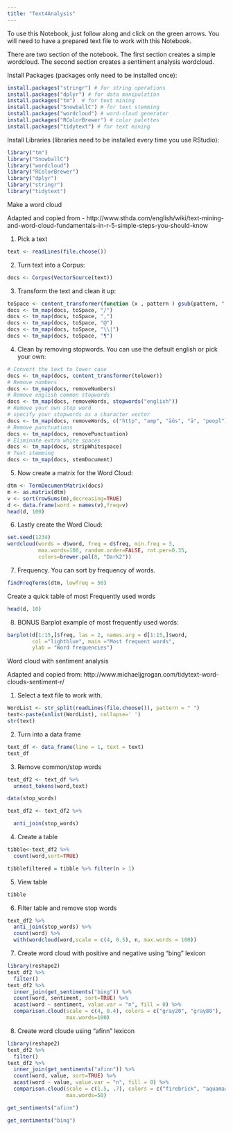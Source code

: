 ```yaml
---
title: "Text4Analysis"
---
```


To use this Notebook, just follow along and click on the green arrows. You will need to have a prepared text file to work with this Notebook. 

There are two section of the notebook.
The first section creates a simple wordcloud. The second section creates a sentiment analysis wordcloud.

Install Packages (packages only need to be installed once):

```r
install.packages("stringr") # for string operations
install.packages("dplyr") # for data manipulation
install.packages("tm")  # for text mining
install.packages("SnowballC") # for text stemming
install.packages("wordcloud") # word-cloud generator 
install.packages("RColorBrewer") # color palettes
install.packages("tidytext") # for text mining
```

Install Libraries (libraries need to be installed every time you use RStudio):

```r
library("tm")
library("SnowballC")
library("wordcloud")
library("RColorBrewer")
library("dplyr")
library("stringr")
library("tidytext")
```

Make a word cloud

Adapted and copied from - http://www.sthda.com/english/wiki/text-mining-and-word-cloud-fundamentals-in-r-5-simple-steps-you-should-know


1. Pick a text

```r
text <- readLines(file.choose())
```
2. Turn text into a Corpus:

```r
docs <- Corpus(VectorSource(text))
```
3. Transform the text and clean it up:

```r
toSpace <- content_transformer(function (x , pattern ) gsub(pattern, " ", x))
docs <- tm_map(docs, toSpace, "/")
docs <- tm_map(docs, toSpace, ",")
docs <- tm_map(docs, toSpace, "@")
docs <- tm_map(docs, toSpace, "\\|")
docs <- tm_map(docs, toSpace, "¶")
```

4. Clean by removing stopwords. You can use the default english or pick your own:

```r
# Convert the text to lower case
docs <- tm_map(docs, content_transformer(tolower))
# Remove numbers
docs <- tm_map(docs, removeNumbers)
# Remove english common stopwords
docs <- tm_map(docs, removeWords, stopwords("english"))
# Remove your own stop word
# specify your stopwords as a character vector
docs <- tm_map(docs, removeWords, c("http", "amp", "äôs", "ä", "peopl")) 
# Remove punctuations
docs <- tm_map(docs, removePunctuation)
# Eliminate extra white spaces
docs <- tm_map(docs, stripWhitespace)
# Text stemming
docs <- tm_map(docs, stemDocument)


```

5. Now create a matrix for the Word Cloud:

```r
dtm <- TermDocumentMatrix(docs)
m <- as.matrix(dtm)
v <- sort(rowSums(m),decreasing=TRUE)
d <- data.frame(word = names(v),freq=v)
head(d, 100)
```

6. Lastly create the Word Cloud:

```r
set.seed(1234)
wordcloud(words = d$word, freq = d$freq, min.freq = 3,
          max.words=100, random.order=FALSE, rot.per=0.35, 
          colors=brewer.pal(8, "Dark2"))
```

7. Frequency. You can sort by frequency of words.

```r

findFreqTerms(dtm, lowfreq = 50)

```

Create a quick table of most Frequently used words

```r
head(d, 10)

```

8. BONUS Barplot example of most frequently used words:

```r
barplot(d[1:15,]$freq, las = 2, names.arg = d[1:15,]$word,
        col ="lightblue", main ="Most frequent words",
        ylab = "Word frequencies")
```


Word cloud with sentiment analysis

Adapted and copied from: http://www.michaeljgrogan.com/tidytext-word-clouds-sentiment-r/

1. Select a text file to work with.

```r
WordList <- str_split(readLines(file.choose()), pattern = " ")
text<-paste(unlist(WordList), collapse=' ')
str(text)
```

2. Turn into a data frame
```r
text_df <- data_frame(line = 1, text = text)
text_df
```

3. Remove common/stop words

```r
text_df2 <- text_df %>%
  unnest_tokens(word,text)

data(stop_words)

text_df2 <- text_df2 %>%

  anti_join(stop_words)

```

4. Create a table
```r
tibble<-text_df2 %>%
  count(word,sort=TRUE)

tibblefiltered = tibble %>% filter(n > 1)
```
5. View table
```r
tibble
```


6. Filter table and remove stop words
```r
text_df2 %>%
  anti_join(stop_words) %>%
  count(word) %>%
  with(wordcloud(word,scale = c(4, 0.5), n, max.words = 100))
```
7. Create word cloud with positive and negative using "bing" lexicon 

```r
library(reshape2)
text_df2 %>%
  filter()
text_df2 %>%
  inner_join(get_sentiments("bing")) %>%
  count(word, sentiment, sort=TRUE) %>%
  acast(word ~ sentiment, value.var = "n", fill = 0) %>%
  comparison.cloud(scale = c(4, 0.4), colors = c("gray20", "gray80"),
                   max.words=100)
```
8. Create word cloude using "afinn" lexicon

```r
library(reshape2)
text_df2 %>%
  filter()
text_df2 %>%
  inner_join(get_sentiments("afinn")) %>%
  count(word, value, sort=TRUE) %>%
  acast(word ~ value, value.var = "n", fill = 0) %>%
  comparison.cloud(scale = c(1.5, .7), colors = c("firebrick", "aquamarine1", "aquamarine2", "aquamarine3", "steelblue1", "firebrick", "firebrick", "firebrick1"),
                   max.words=50)
```
```r
get_sentiments("afinn")
```
```r
get_sentiments("bing")
```



